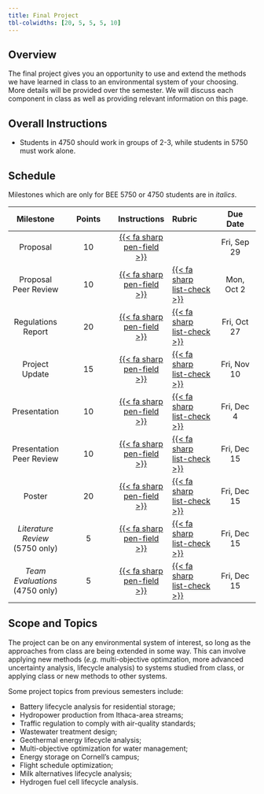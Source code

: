 ```yaml
---
title: Final Project
tbl-colwidths: [20, 5, 5, 5, 10]
---
```


## Overview

The final project gives you an opportunity to use and extend the methods we have learned in class to an environmental system of your choosing. More details will be provided over the semester. We will discuss each component in class as well as providing relevant information on this page.

## Overall Instructions

- Students in 4750 should work in groups of 2-3, while students in 5750 must work alone.

## Schedule

Milestones which are only for BEE 5750 or 4750 students are in *italics*.

| Milestone | Points | Instructions | Rubric | Due Date |
|:---------:|:------------:|:-------:|:-----------|:---------:|
| Proposal | 10 | [{{< fa sharp pen-field >}}](project/proposal.qmd) |  | Fri, Sep 29 |
| Proposal Peer Review | 10 | [{{< fa sharp pen-field >}}](project/proposal-review.qmd) | [{{< fa sharp list-check >}}](rubrics/proposal-review.qmd) | Mon, Oct 2 |
| Regulations Report | 20 | [{{< fa sharp pen-field >}}](project/regulation.qmd)  | [{{< fa sharp list-check >}}](rubrics/regulation.qmd) | Fri, Oct 27 |
| Project Update | 15 | [{{< fa sharp pen-field >}}](project/update.qmd) | [{{< fa sharp list-check >}}](rubrics/update.qmd) | Fri, Nov 10 |
| Presentation | 10 | [{{< fa sharp pen-field >}}](project/presentation.qmd) | [{{< fa sharp list-check >}}](rubrics/presentation.qmd) | Fri, Dec 4 |
| Presentation Peer Review | 10 | [{{< fa sharp pen-field >}}](project/presentation-review.qmd) | [{{< fa sharp list-check >}}](rubrics/presentation-review.qmd) | Fri, Dec 15 |
| Poster | 20  | [{{< fa sharp pen-field >}}](project/poster.qmd) | [{{< fa sharp list-check >}}](rubrics/poster.qmd) | Fri, Dec 15 |
| *Literature Review* (5750 only) | 5 | [{{< fa sharp pen-field >}}](project/literature.qmd) | [{{< fa sharp list-check >}}](rubrics/literature-review.qmd) | Fri, Dec 15 |
| *Team Evaluations* (4750 only) | 5 | [{{< fa sharp pen-field >}}](project/evaluation.qmd) | [{{< fa sharp list-check >}}](rubrics/evaluation.qmd) | Fri, Dec 15 |

## Scope and Topics

The project can be on any environmental system of interest, so long as the approaches from class are being extended in some way. This can involve applying new methods (*e.g.* multi-objective optimzation, more advanced uncertainty analysis, lifecycle analysis) to systems studied from class, or applying class or new methods to other systems. 

Some project topics from previous semesters include:

- Battery lifecycle analysis for residential storage;
- Hydropower production from Ithaca-area streams;
- Traffic regulation to comply with air-quality standards;
- Wastewater treatment design;
- Geothermal energy lifecycle analysis;
- Multi-objective optimization for water management;
- Energy storage on Cornell's campus;
- Flight schedule optimization;
- Milk alternatives lifecycle analysis;
- Hydrogen fuel cell lifecycle analysis.